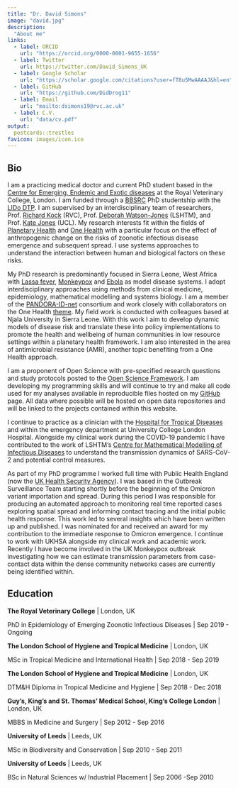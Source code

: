 ```yaml
---
title: "Dr. David Simons"
image: "david.jpg"
description:
  "About me"
links:
  - label: ORCID
    url: "https://orcid.org/0000-0001-9655-1656"
  - label: Twitter
    url: https://twitter.com/David_Simons_UK
  - label: Google Scholar
    url: "https://scholar.google.com/citations?user=fT8u5MwAAAAJ&hl=en"
  - label: GitHub
    url: "https://github.com/DidDrog11"
  - label: Email
    url: "mailto:dsimons19@rvc.ac.uk"
  - label: C.V.
    url: "data/cv.pdf"
output:
  postcards::trestles
favicon: images/icon.ico
---
```


## Bio

I am a practicing medical doctor and current PhD student based in the [Centre for Emerging, Endemic and Exotic diseases](https://www.rvc.ac.uk/research/research-centres-and-facilities/ceeed) at the Royal Veterinary College, London. I am funded through a [BBSRC](https://bbsrc.ukri.org/) PhD studentship with the [LIDo DTP](https://www.lido-dtp.ac.uk/). I am supervised by an interdisciplinary team of researchers, Prof. [Richard Kock](https://www.rvc.ac.uk/about/our-people/richard-kock) (RVC), Prof. [Deborah Watson-Jones](https://scholar.google.com/citations?user=csCh6RsAAAAJ) (LSHTM), and Prof. [Kate Jones](https://www.ucl.ac.uk/biosciences/people/prof-kate-jones) (UCL). My research interests fit within the fields of [Planetary Health](https://unfccc.int/climate-action/momentum-for-change/planetary-health) and [One Health](https://www.cdc.gov/onehealth/basics/index.html) with a particular focus on the effect of anthropogenic change on the risks of zoonotic infectious disease emergence and subsequent spread. I use systems approaches to understand the interaction between human and biological factors on these risks.

My PhD research is predominantly focused in Sierra Leone, West Africa with [Lassa fever](https://www.cdc.gov/vhf/lassa/index.html), [Monkeypox](https://www.cdc.gov/poxvirus/monkeypox/) and [Ebola](https://www.cdc.gov/vhf/ebola/) as model disease systems. I adopt interdisciplinary approaches using methods from clinical medicine, epidemiology, mathematical modelling and systems biology. I am a member of the [PANDORA-ID-net](https://pandora.tghn.org/) consortium and work closely with collaborators on the One Health [theme](https://pandora.tghn.org/one-health/). My field work is conducted with colleagues based at Njala University in Sierra Leone. With this work I aim to develop dynamic models of disease risk and translate these into policy implementations to promote the health and wellbeing of human communities in low resource settings within a planetary health framework. I am also interested in the area of antimicrobial resistance (AMR), another topic benefiting from a One Health approach.

I am a proponent of Open Science with pre-specified research questions and study protocols posted to the [Open Science Framework](https://osf.io/dashboard). I am developing my programming skills and will continue to try and make all code used for my analyses available in reproducible files hosted on my [GitHub](https://github.com/diddrog11) page. All data where possible will be hosted on open data repositories and will be linked to the projects contained within this website.

I continue to practice as a clinician with the [Hospital for Tropical Diseases](http://www.thehtd.org) and within the emergency department at University College London Hospital. Alongside my clinical work during the COVID-19 pandemic I have contributed to the work of LSHTM's [Centre for Mathematical Modelling of Infectious Diseases](https://cmmid.github.io/topics/covid19/) to understand the transmission dynamics of SARS-CoV-2 and potential control measures.

As part of my PhD programme I worked full time with Public Health England (now the [UK Health Security Agency](https://www.gov.uk/government/organisations/uk-health-security-agency)). I was based in the Outbreak Surveillance Team starting shortly before the beginning of the Omicron variant importation and spread. During this period I was responsible for producing an automated approach to monitoring real time reported cases exploring spatial spread and informing contact tracing and the initial public health response. This work led to several insights which have been written up and published. I was nominated for and received an award for my contribution to the immediate response to Omicron emergence. I continue to work with UKHSA alongside my clinical work and academic work. Recently I have become involved in the UK Monkeypox outbreak investigating how we can estimate transmission parameters from case-contact data within the dense community networks cases are currently being identified within.

## Education

**The Royal Veterinary College** | London, UK

PhD in Epidemiology of Emerging Zoonotic Infectious Diseases | Sep 2019 - Ongoing

**The London School of Hygiene and Tropical Medicine** | London, UK

MSc in Tropical Medicine and International Health | Sep 2018 - Sep 2019
  
**The London School of Hygiene and Tropical Medicine** | London, UK

DTM&H Diploma in Tropical Medicine and Hygiene | Sep 2018 - Dec 2018

**Guy's, King's and St. Thomas' Medical School, King's College London** | London, UK

MBBS in Medicine and Surgery | Sep 2012 - Sep 2016

**University of Leeds** | Leeds, UK

MSc in Biodiversity and Conservation | Sep 2010 - Sep 2011

**University of Leeds** | Leeds, UK

BSc in Natural Sciences w/ Industrial Placement | Sep 2006 -Sep 2010

